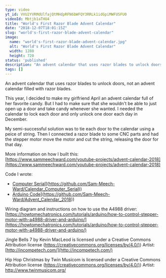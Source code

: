 ```yaml
---
type: video
yt_id: VVU2YVRMdUlfajQtMHdpRFN6bWFQY3RRLk1idGpiMWFUSFU0
videoId: Mbtjb1aTHU4
title: "World's First Razor Blade Advent Calendar"
date: "2018-12-07T18:01:15Z"
slug: "world's-first-razor-blade-advent-calendar"
image: 
  name: "world's-first-razor-blade-advent-calendar.jpg"
  alt: "World's First Razor Blade Advent Calendar"
  width: 1280
  height: 720
status: 'published'
description: "An advent calendar that uses razor blades to unlock doors, not an advent calendar filled with razor blades."
tags: []
---
```


An advent calendar that uses razor blades to unlock doors, not an advent calendar filled with razor blades.

This year, I decided to make my girlfriend April an advent calendar full of her favorite candy. But I had to make sure that she wouldn't be able to just open up a door and take candy whenever she wanted. I needed the calendar to lock each door and only unlock one door each day in December.

My semi-successful solution was to tie each door to the calendar using a peice of string. Then I connected a razor blade to some CNC parts and had the stepper motor move the motor and cut the string, releasing the door for that day.

More information on how I built this: [https://www.sammeechward.com/youtube-projects/advent-calendar-2018](https://www.sammeechward.com/youtube-projects/advent-calendar-2018)

Code I wrote:
* [Computer Serial]([https://github.com/Sam-Meech-Ward/Calendar_Computer_Serial)](https://github.com/Sam-Meech-Ward/Calendar_Computer_Serial))
* [Arduino Code]([https://github.com/Sam-Meech-Ward/Advent_Calendar_2018)](https://github.com/Sam-Meech-Ward/Advent_Calendar_2018))

Wiring diagram and instructions on how to use the A4988 driver: [https://howtomechatronics.com/tutorials/arduino/how-to-control-stepper-motor-with-a4988-driver-and-arduino/](https://howtomechatronics.com/tutorials/arduino/how-to-control-stepper-motor-with-a4988-driver-and-arduino/)

Jingle Bells 7 by Kevin MacLeod is licensed under a Creative Commons Attribution license ([https://creativecommons.org/licenses/by/4.0/)](https://creativecommons.org/licenses/by/4.0/))
Artist: [http://incompetech.com/](http://incompetech.com/)

Hip Hop Christmas by Twin Musicom is licensed under a Creative Commons Attribution license ([https://creativecommons.org/licenses/by/4.0/)](https://creativecommons.org/licenses/by/4.0/))
Artist: http://www.twinmusicom.org/
